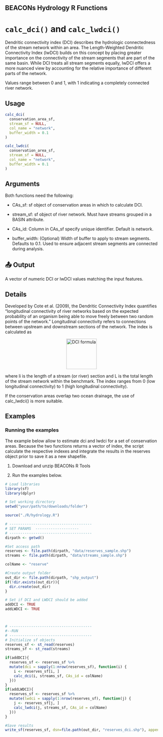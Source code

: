 ## BEACONs Hydrology R Functions

# `calc_dci()` and `calc_lwdci()`

Dendritic connectivity index (DCI) describes the hydrologic connectedness of the stream network within an area. The Length-Weighted Dendritic Connectivity Index (lwDCI) builds on this concept by placing greater importance on the connectivity of the stream segments that are part of the same basin. While DCI treats all stream segments equally, lwDCI offers a more nuanced view by accounting for the relative importance of different parts of the network.  

Values range between 0 and 1, with 1 indicating a completely connected river network.  

## Usage

```r
calc_dci(
  conservation_area_sf,
  stream_sf = NULL,
  col_name = "network",
  buffer_width = 0.1
)

calc_lwdci(
  conservation_area_sf,
  stream_sf = NULL,
  col_name = "network",
  buffer_width = 0.1
)
```
## Arguments
Both functions need the following:

- CAs_sf: sf object of conservation areas in which to calculate DCI.

- stream_sf: sf object of river network. Must have streams grouped in a BASIN attribute.

- CAs_id: Column in CAs_sf specify unique identifier. Default is network.

- buffer_width: (Optional) Width of buffer to apply to stream segments. Defaults to 0.1. Used to ensure adjacent stream segments are connected during analysis.

## 📤 Output
A vector of numeric DCI or lwDCI values matching the input features.

## Details
Developed by Cote et al. (2009), the Dendritic Connectivity Index quantifies “longitudinal connectivity of river networks based on the expected probability of an organism being able to move freely between two random points of the network.” Longitudinal connectivity refers to connections between upstream and downstream sections of the network. The index is calculated as 

<div style="text-align: center;">
  <img src="images/dci.png" alt="DCI formula" width="100" />
</div>

where li is the length of a stream (or river) section and L is the total length of the stream network within the benchmark. The index ranges from 0 (low longitudinal connectivity) to 1 (high longitudinal connectivity). 

If the conservation areas overlap two ocean drainage, the use of calc_lwdci() is more suitable.

## Examples
### Running the examples

The example below allow to estimate dci and lwdci for a set of conservation areas. Because the two functions returns a vector of index, the script calculate the respective indexes and integrate the results in the reserves object prior to save it as a new shapefile. 

1. Download and unzip BEACONs R Tools 

2. Run the examples below.

```r
# Load libraries
library(sf)
library(dplyr)

# Set working directory
setwd("your/path/to/downloads/folder")

source("./R/hydrology.R")

# --------------------------------------
# SET PARAMS  --------------------
# --------------------------------------
dirpath <- getwd()

#Set access path 
reserves <- file.path(dirpath, "data/reserves_sample.shp")
streams <- file.path(dirpath, "data/streams_sample.shp")

colName <- "reserve"

#Create output folder
out_dir <- file.path(dirpath, "shp_output")
if(!dir.exists(out_dir)){
  dir.create(out_dir)
}

# Set if DCI and LWDCI should be added
addDCI <- TRUE
addLWDCI <- TRUE



# --------------------------------------
#--RUN
# --------------------------------------
# Initialize sf objects
reserves_sf <- st_read(reserves)
streams_sf <- st_read(streams)

if(addDCI){
  reserves_sf <- reserves_sf %>%
  mutate(dci = sapply(1:nrow(reserves_sf), function(i) {
    i <- reserves_sf[i, ]
    calc_dci(i, streams_sf, CAs_id = colName) 
  }))
}
if(addLWDCI){
  reserves_sf <- reserves_sf %>%
  mutate(lwdci = sapply(1:nrow(reserves_sf), function(j) {
    j <- reserves_sf[j, ]
    calc_lwdci(j, streams_sf, CAs_id = colName) 
  }))
}

#Save results
write_sf(reserves_sf, dsn=file.path(out_dir, "reserves_dci.shp"), append = FALSE)
```


